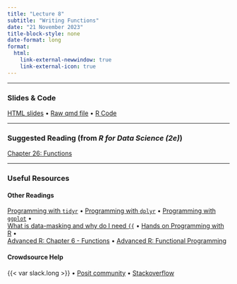 ```yaml
---
title: "Lecture 8"
subtitle: "Writing Functions"
date: "21 November 2023"
title-block-style: none
date-format: long
format:
  html:
    link-external-newwindow: true
    link-external-icon: true
---
```

---

### Slides & Code 

[HTML slides](CSSS508_Lecture8.qmd) • 
[Raw qmd file](https://raw.githubusercontent.com/vsass/CSSS508/main/Lectures/Lecture8/CSSS508_Lecture8.qmd) • 
[R Code](CSSS508_Lecture8_Code.R)

---

### Suggested Reading (from *R for Data Science (2e)*)

[Chapter 26: Functions](https://r4ds.hadley.nz/functions)

---

### Useful Resources

#### Other Readings
[Programming with `tidyr`](https://tidyr.tidyverse.org/articles/programming.html) •
[Programming with `dplyr`](https://dplyr.tidyverse.org/articles/programming.html) •
[Programming with `ggplot`](https://ggplot2-book.org/programming.html) • \
[What is data-masking and why do I need `{{`](https://rlang.r-lib.org/reference/topic-data-mask.html) •
[Hands on Programming with R](https://rstudio-education.github.io/hopr/) • \
[Advanced R: Chapter 6 - Functions](https://adv-r.hadley.nz/functions.html) •
[Advanced R: Functional Programming](https://adv-r.hadley.nz/fp.html)

#### Crowdsource Help

{{< var slack.long >}} • 
[Posit community](https://community.rstudio.com/) • 
[Stackoverflow](https://stackoverflow.com/)


